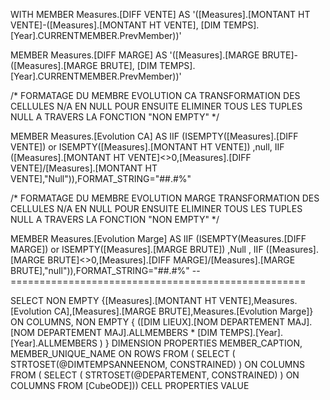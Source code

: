 WITH
MEMBER Measures.[DIFF VENTE] AS '([Measures].[MONTANT HT VENTE]-([Measures].[MONTANT HT VENTE],  [DIM TEMPS].[Year].CURRENTMEMBER.PrevMember))'

MEMBER Measures.[DIFF MARGE] AS '([Measures].[MARGE BRUTE]-([Measures].[MARGE BRUTE], [DIM TEMPS].[Year].CURRENTMEMBER.PrevMember))'

/*
FORMATAGE DU MEMBRE EVOLUTION CA
TRANSFORMATION DES CELLULES N/A EN NULL POUR ENSUITE ELIMINER TOUS LES TUPLES NULL  A TRAVERS LA FONCTION "NON EMPTY"
*/

MEMBER Measures.[Evolution CA] AS 
IIF (ISEMPTY([Measures].[DIFF VENTE]) or ISEMPTY([Measures].[MONTANT HT VENTE]) ,null,
	IIF ([Measures].[MONTANT HT VENTE]<>0,[Measures].[DIFF VENTE]/[Measures].[MONTANT HT VENTE],"Null")),FORMAT_STRING="##.#%"

/*
FORMATAGE DU MEMBRE EVOLUTION MARGE
TRANSFORMATION DES CELLULES N/A EN NULL POUR ENSUITE ELIMINER TOUS LES TUPLES NULL  A TRAVERS LA FONCTION "NON EMPTY"
*/

MEMBER Measures.[Evolution Marge] AS 
IIF (ISEMPTY(Measures.[DIFF MARGE]) or ISEMPTY([Measures].[MARGE BRUTE]) ,Null ,
	IIF ([Measures].[MARGE BRUTE]<>0,[Measures].[DIFF MARGE]/[Measures].[MARGE BRUTE],"null")),FORMAT_STRING="##.#%"
--===================================================


 SELECT NON EMPTY {[Measures].[MONTANT HT VENTE],Measures.[Evolution CA],[Measures].[MARGE BRUTE],Measures.[Evolution Marge]} ON COLUMNS, 
NON EMPTY { ([DIM LIEUX].[NOM DEPARTEMENT MAJ].[NOM DEPARTEMENT MAJ].ALLMEMBERS * [DIM TEMPS].[Year].[Year].ALLMEMBERS ) } DIMENSION PROPERTIES MEMBER_CAPTION, MEMBER_UNIQUE_NAME ON ROWS FROM ( SELECT ( STRTOSET(@DIMTEMPSANNEENOM, CONSTRAINED) ) ON COLUMNS FROM ( SELECT ( STRTOSET(@DEPARTEMENT, CONSTRAINED) ) ON COLUMNS FROM [CubeODE])) CELL PROPERTIES VALUE
